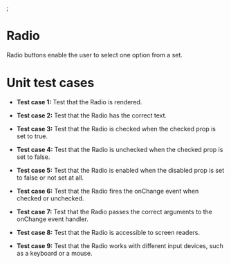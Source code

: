 
<Meta of={RadioStories} />;

# Radio

Radio buttons enable the user to select one option from a set.

<Story of={RadioStories.Primary} />

# Unit test cases

- <b>Test case 1:</b> Test that the Radio is rendered.

- <b>Test case 2:</b> Test that the Radio has the correct text.

- <b>Test case 3:</b> Test that the Radio is checked when the checked prop is set to true.

- <b>Test case 4:</b> Test that the Radio is unchecked when the checked prop is set to false.

- <b>Test case 5:</b> Test that the Radio is enabled when the disabled prop is set to false or not set at all.

- <b>Test case 6:</b> Test that the Radio fires the onChange event when checked or unchecked.

- <b>Test case 7:</b> Test that the Radio passes the correct arguments to the onChange event handler.

- <b>Test case 8:</b> Test that the Radio is accessible to screen readers.

- <b>Test case 9:</b> Test that the Radio works with different input devices, such as a keyboard or a mouse.


